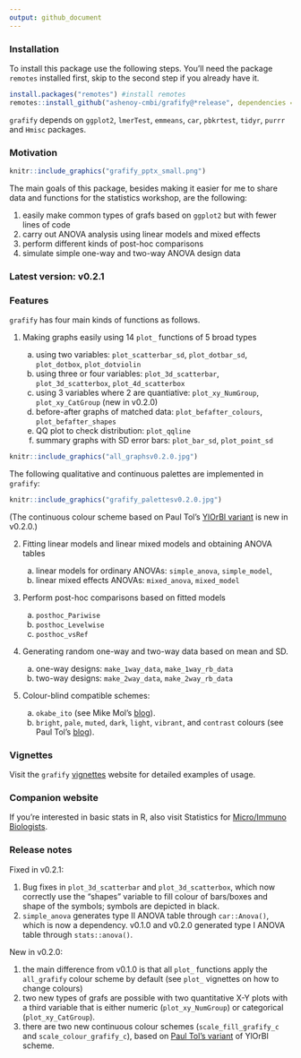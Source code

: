 ```yaml
---
output: github_document
---
```


### Installation

To install this package use the following steps. You'll need the package `remotes` installed first, skip to the second step if you already have it.

```r
install.packages("remotes") #install remotes
remotes::install_github("ashenoy-cmbi/grafify@*release", dependencies = T) #install latest release with dependencies
```

`grafify` depends on `ggplot2`, `lmerTest`, `emmeans`, `car`, `pbkrtest`, `tidyr`, `purrr` and `Hmisc` packages.
 
### Motivation 

```r
knitr::include_graphics("grafify_pptx_small.png")
```


The main goals of this package, besides making it easier for me to share data and functions for the statistics workshop, are the following:

1. easily make common types of grafs based on `ggplot2` but with fewer lines of code
2. carry out ANOVA analysis using linear models and mixed effects
3. perform different kinds of post-hoc comparisons 
4. simulate simple one-way and two-way ANOVA design data

### **Latest version: v0.2.1**

### Features

`grafify` has four main kinds of functions as follows.

1. Making graphs easily using 14 `plot_` functions of 5 broad types

     a. using two variables: `plot_scatterbar_sd`, `plot_dotbar_sd`, `plot_dotbox`, `plot_dotviolin`
     b. using three or four variables: `plot_3d_scatterbar`, `plot_3d_scatterbox`, `plot_4d_scatterbox`
     c. using 3 variables where 2 are quantiative: `plot_xy_NumGroup`, `plot_xy_CatGroup` (new in v0.2.0)
     d. before-after graphs of matched data: `plot_befafter_colours`, `plot_befafter_shapes`
     e. QQ plot to check distribution: `plot_qqline`
     f. summary graphs with SD  error bars: `plot_bar_sd`, `plot_point_sd`
     
  
  
```r
knitr::include_graphics("all_graphsv0.2.0.jpg")
```

The following qualitative and continuous palettes are implemented in `grafify`:


```r
knitr::include_graphics("grafify_palettesv0.2.0.jpg")
```

(The continuous colour scheme based on Paul Tol's [YlOrBl variant](https://personal.sron.nl/~pault/#sec:sequential) is new in v0.2.0.)
  
2. Fitting linear models and linear mixed models and obtaining ANOVA tables

     a. linear models for ordinary ANOVAs: `simple_anova`, `simple_model`, 
     b. linear mixed effects ANOVAs: `mixed_anova`, `mixed_model`
  
3. Perform post-hoc comparisons based on fitted models
  
     a. `posthoc_Pariwise`
     b. `posthoc_Levelwise`
     c. `posthoc_vsRef`
  
4. Generating random one-way and two-way data based on mean and SD.

     a. one-way designs: `make_1way_data`, `make_1way_rb_data`
     b. two-way designs: `make_2way_data`, `make_2way_rb_data`

5. Colour-blind compatible schemes:
    a. `okabe_ito` (see Mike Mol's [blog](https://mikemol.github.io/technique/colorblind/2018/02/11/color-safe-palette.html)).
    b. `bright`, `pale`, `muted`, `dark`, `light`, `vibrant`, and `contrast`  colours (see Paul Tol's [blog](https://personal.sron.nl/~pault/#sec:qualitative)).

### Vignettes

Visit the `grafify` [vignettes](https://grafify-vignettes.netlify.app) website for detailed examples of usage.


### Companion website

If you're interested in basic stats in R, also visit Statistics for [Micro/Immuno Biologists](https://microimmunostats.netlify.app).

### Release notes

Fixed in v0.2.1:

1. Bug fixes in `plot_3d_scatterbar` and `plot_3d_scatterbox`, which now correctly use the "shapes" variable to fill colour of bars/boxes and shape of the symbols; symbols are depicted in black.
2. `simple_anova` generates type II ANOVA table through `car::Anova()`, which is now a dependency. v0.1.0 and v0.2.0 generated type I ANOVA table through `stats::anova()`. 

New in v0.2.0:

1. the main difference from v0.1.0 is that all `plot_` functions apply the `all_grafify` colour scheme by default (see `plot_` vignettes on how to change colours)
2. two new types of grafs are possible with two quantitative X-Y plots with a third variable that is either numeric (`plot_xy_NumGroup`) or categorical (`plot_xy_CatGroup`).
3. there are two new continuous colour schemes (`scale_fill_grafify_c` and `scale_colour_grafify_c`), based on [Paul Tol's variant](https://personal.sron.nl/~pault/#sec:sequential) of YlOrBl scheme.

